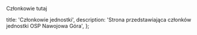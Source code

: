 Członkowie tutaj

  title: 'Członkowie jednostki',
  description: 'Strona przedstawiająca członków jednostki OSP Nawojowa Góra',
};
